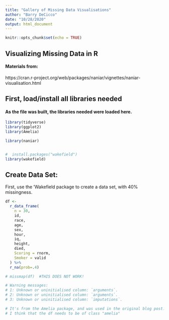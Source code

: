 ```yaml
---
title: "Gallery of Missing Data Visualisations"
author: "Barry DeCicco"
date: "10/28/2020"
output: html_document
---
```


```r
knitr::opts_chunk$set(echo = TRUE)
```

## Visualizing Missing Data in R

#### Materials from:

https://cran.r-project.org/web/packages/naniar/vignettes/naniar-visualisation.html


## First, load/install all libraries needed

#### As the file was built, the libraries needed were loaded here.

```r
library(tidyverse)
library(ggplot2)
library(Amelia)

library(naniar)


#  install.packages("wakefield")
library(wakefield)

```
## Create Data Set:

First, use the 'Wakefield package to create a data set, with 40% missingness.

```r

df <- 
  r_data_frame(
    n = 30,
    id,
    race,
    age,
    sex,
    hour,
    iq,
    height,
    died,
    Scoring = rnorm,
    Smoker = valid
  ) %>%
  r_na(prob=.4)

# missmap(df)  #THIS DOES NOT WORK!

# Warning messages:
# 1: Unknown or uninitialised column: `arguments`. 
# 2: Unknown or uninitialised column: `arguments`. 
# 3: Unknown or uninitialised column: `imputations`.

# It's from the Amelia package, and was used in the original blog post.
# I think that the df needs to be of class "amelia"


```





```r




```



```r




```
